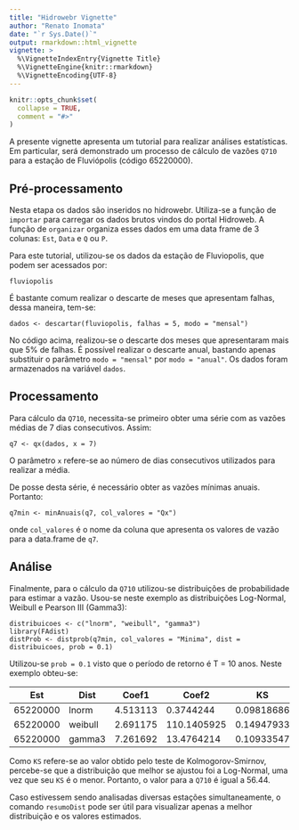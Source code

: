 ```yaml
---
title: "Hidrowebr Vignette"
author: "Renato Inomata"
date: "`r Sys.Date()`"
output: rmarkdown::html_vignette
vignette: >
  %\VignetteIndexEntry{Vignette Title}
  %\VignetteEngine{knitr::rmarkdown}
  %\VignetteEncoding{UTF-8}
---
```


```r
knitr::opts_chunk$set(
  collapse = TRUE,
  comment = "#>"
)
```

A presente vignette apresenta um tutorial para realizar análises estatísticas.
Em particular, será demonstrado um processo de cálculo de vazões `Q710` para a estação de Fluviópolis (código 65220000).

## Pré-processamento
Nesta etapa os dados são inseridos no hidrowebr. Utiliza-se a função de `importar` para carregar os dados brutos vindos do portal Hidroweb. A função de `organizar` organiza esses dados em uma data frame de 3 colunas: `Est`, `Data` e `Q` ou `P`.

Para este tutorial, utilizou-se os dados da estação de Fluviopolis, que podem ser acessados por:

    fluviopolis

É bastante comum realizar o descarte de meses que apresentam falhas, dessa maneira, tem-se:

    dados <- descartar(fluviopolis, falhas = 5, modo = "mensal")
    
No código acima, realizou-se o descarte dos meses que apresentaram mais que 5% de falhas. É possível realizar o descarte anual, bastando apenas substituir o parâmetro `modo = "mensal"` por `modo = "anual"`. Os dados foram armazenados na variável `dados`.

## Processamento

Para cálculo da `Q710`, necessita-se primeiro obter uma série com as vazões médias de 7 dias consecutivos. Assim:

    q7 <- qx(dados, x = 7)
    
O parâmetro `x` refere-se ao número de dias consecutivos utilizados para realizar a média. 

De posse desta série, é necessário obter as vazões mínimas anuais. Portanto:

    q7min <- minAnuais(q7, col_valores = "Qx")
    
onde `col_valores` é o nome da coluna que apresenta os valores de vazão para a data.frame de `q7`.

## Análise
Finalmente, para o cálculo da `Q710` utilizou-se distribuições de probabilidade para estimar a vazão. Usou-se neste exemplo as distribuições Log-Normal, Weibull e Pearson III (Gamma3):

    distribuicoes <- c("lnorm", "weibull", "gamma3")
    library(FAdist)
    distProb <- distprob(q7min, col_valores = "Minima", dist = distribuicoes, prob = 0.1)
    
Utilizou-se `prob = 0.1` visto que o período de retorno é T = 10 anos. Neste exemplo obteu-se: 

|   Est    |  Dist   |   Coef1  |    Coef2    |     KS     | Estimado |
|----------|---------|----------|-------------|------------|----------|
| 65220000 | lnorm   | 4.513113 |   0.3744244 | 0.09818686 | 56.44512 |
| 65220000 | weibull | 2.691175 | 110.1405925 | 0.14947933 | 47.72977 |
| 65220000 | gamma3  | 7.261692 |  13.4764214 | 0.10933547 | 55.15069 |

Como `KS` refere-se ao valor obtido pelo teste de Kolmogorov-Smirnov, percebe-se que a distribuição que melhor se ajustou foi a Log-Normal, uma vez que seu `KS` é o menor. Portanto, o valor para a `Q710` é igual a 56.44.

Caso estivessem sendo analisadas diversas estações simultaneamente, o comando `resumoDist` pode ser útil para visualizar apenas a melhor distribuição e os valores estimados.
